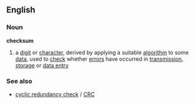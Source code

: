 ==English==
===Noun===
{{wikipedia}}
'''checksum'''
# a [[digit]] or [[character]], derived by applying a suitable [[algorithm]] to some [[data]], used to [[check]] whether [[error]]s have occurred in [[transmission]], [[storage]] or [[data entry]]

===See also===
*[[cyclic redundancy check]] / [[CRC]]